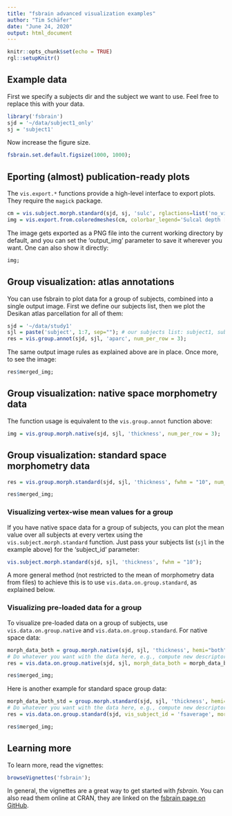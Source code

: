 ```yaml
---
title: "fsbrain advanced visualization examples"
author: "Tim Schäfer"
date: "June 24, 2020"
output: html_document
---
```


```r
knitr::opts_chunk$set(echo = TRUE)
rgl::setupKnitr()
```


## Example data

First we specify a subjects dir and the subject we want to use. Feel free to replace this with your data.

```r
library('fsbrain')
sjd = '~/data/subject1_only'
sj = 'subject1'
```

Now increase the figure size.

```r
fsbrain.set.default.figsize(1000, 1000);
```


## Eporting (almost) publication-ready plots

The `vis.export.*` functions provide a high-level interface to export plots. They require the `magick` package.

```r
cm = vis.subject.morph.standard(sjd, sj, 'sulc', rglactions=list('no_vis'=T));
img = vis.export.from.coloredmeshes(cm, colorbar_legend='Sulcal depth [mm]');
```

The image gets exported as a PNG file into the current working directory by default, and you can set the 'output_img' parameter to save it wherever you want. One can also show it directly:

```r
img;
```


## Group visualization: atlas annotations

You can use fsbrain to plot data for a group of subjects, combined into a single output image. First we define our subjects list, then we plot the Desikan atlas parcellation for all of them:

```r
sjd = '~/data/study1'
sjl = paste('subject', 1:7, sep=""); # our subjects list: subject1, subject2, ... , subject7
res = vis.group.annot(sjd, sjl, 'aparc', num_per_row = 3);
```

The same output image rules as explained above are in place. Once more, to see the image:

```r
res$merged_img;
```

## Group visualization: native space morphometry data

The function usage is equivalent to the `vis.group.annot` function above:

```r
img = vis.group.morph.native(sjd, sjl, 'thickness', num_per_row = 3);
```

## Group visualization: standard space morphometry data

```r
res = vis.group.morph.standard(sjd, sjl, 'thickness', fwhm = "10", num_per_row = 3);
```

```r
res$merged_img;
```

### Visualizing vertex-wise mean values for a group

If you have native space data for a group of subjects, you can plot the mean value over all subjects at every vertex using the `vis.subject.morph.standard` function. Just pass your subjects list (`sjl` in the example above) for the 'subject_id' parameter:

```r
vis.subject.morph.standard(sjd, sjl, 'thickness', fwhm = "10");
```


A more general method (not restricted to the mean of morphometry data from files) to achieve this is to use `vis.data.on.group.standard`, as explained below.

### Visualizing pre-loaded data for a group

To visualize pre-loaded data on a group of subjects, use `vis.data.on.group.native` and `vis.data.on.group.standard`. For native space data:

```r
morph_data_both = group.morph.native(sjd, sjl, 'thickness', hemi="both");
# Do whatever you want with the data here, e.g., compute new descriptors.
res = vis.data.on.group.native(sjd, sjl, morph_data_both = morph_data_both);
```

```r
res$merged_img;
```

Here is another example for standard space group data:

```r
morph_data_both_std = group.morph.standard(sjd, sjl, 'thickness', hemi="both", fwhm = "5");
# Do whatever you want with the data here, e.g., compute new descriptors.
res = vis.data.on.group.standard(sjd, vis_subject_id = 'fsaverage', morph_data_both = morph_data_both_std);
```

```r
res$merged_img;
```


## Learning more

To learn more, read the vignettes:

```r
browseVignettes('fsbrain');
```

In general, the vignettes are a great way to get started with *fsbrain*. You can also read them online at CRAN, they are linked on the [fsbrain page on GitHub](https://github.com/dfsp-spirit/fsbrain).

